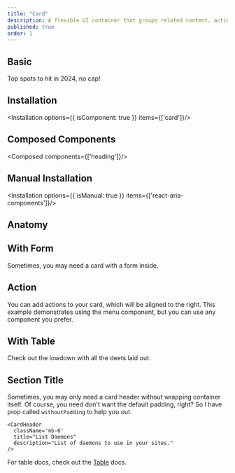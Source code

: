 ```yaml
---
title: "Card"
description: A flexible UI container that groups related content, actions, and media in a structured and visually appealing layout.
published: true
order: 1
---
```

## Basic
Top spots to hit in 2024, no cap!
<How toUse="surfaces/card/card-demo"/>

## Installation
<Installation options={{ isComponent: true }} items={['card']}/>

## Composed Components
<Composed components={['heading']}/>

## Manual Installation
<Installation options={{ isManual: true }} items={['react-aria-components']}/>
<SourceCode toShow='card'/>

## Anatomy
<Anatomy show='card-anatomy'/>

## With Form
Sometimes, you may need a card with a form inside.
<How isCenter={false} toUse="surfaces/card/card-login-form-demo"/>

## Action
You can add actions to your card, which will be aligned to the right. This example demonstrates using the menu component, but you can use any component you prefer.
<How isCenter={false} toUse="surfaces/card/card-action-demo"/>

## With Table
Check out the lowdown with all the deets laid out.
<How isCenter={false} withNoPadding toUse="surfaces/card/card-table-demo"/>

## Section Title
Sometimes, you may only need a card header without wrapping container itself. Of course, you need don't want the default padding, right? So I have prop called `withoutPadding` to help you out.
```
<CardHeader
  className='mb-6'
  title="List Daemons"
  description="List of daemons to use in your sites."
/>
```

For table docs, check out the [Table](/docs/components/collections/table) docs.

